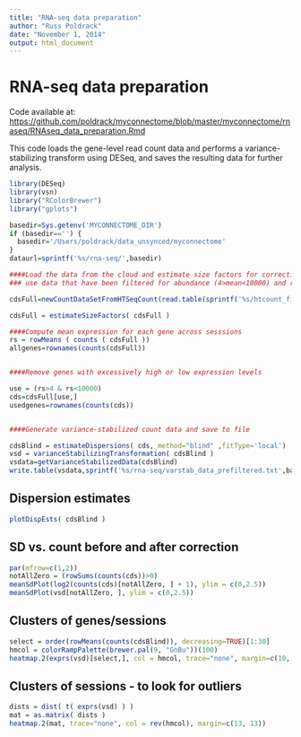 ```yaml
---
title: "RNA-seq data preparation"
author: "Russ Poldrack"
date: "November 1, 2014"
output: html_document
---
```


# RNA-seq data preparation

Code available at: [https://github.com/poldrack/myconnectome/blob/master/myconnectome/rnaseq/RNAseq_data_preparation.Rmd](https://github.com/poldrack/myconnectome/blob/master/myconnectome/rnaseq/RNAseq_data_preparation.Rmd)

This code loads the gene-level read count data and performs a variance-stabilizing transform using DESeq, and saves the resulting data for further analysis. 

``` r
library(DESeq)
library(vsn)
library("RColorBrewer")
library("gplots")

basedir=Sys.getenv('MYCONNECTOME_DIR')
if (basedir=='') {
  basedir='/Users/poldrack/data_unsynced/myconnectome'
}
dataurl=sprintf('%s/rna-seq/',basedir)

####Load the data from the cloud and estimate size factors for correction
### use data that have been filtered for abundance (4>mean<10000) and removed snoRNAs

cdsFull=newCountDataSetFromHTSeqCount(read.table(sprintf('%s/htcount_files.txt',dataurl)),directory=sprintf('%s/htcount_files_filtered',dataurl))

cdsFull = estimateSizeFactors( cdsFull )

####Compute mean expression for each gene across sesssions
rs = rowMeans ( counts ( cdsFull ))
allgenes=rownames(counts(cdsFull))


####Remove genes with excessively high or low expression levels

use = (rs>4 & rs<10000)
cds=cdsFull[use,]
usedgenes=rownames(counts(cds))


####Generate variance-stabilized count data and save to file

cdsBlind = estimateDispersions( cds, method="blind" ,fitType='local')
vsd = varianceStabilizingTransformation( cdsBlind )
vsdata=getVarianceStabilizedData(cdsBlind)
write.table(vsdata,sprintf('%s/rna-seq/varstab_data_prefiltered.txt',basedir))

```

## Dispersion estimates

```r
plotDispEsts( cdsBlind )
```

## SD vs. count before and after correction
```r
par(mfrow=c(1,2))
notAllZero = (rowSums(counts(cds))>0)
meanSdPlot(log2(counts(cds)[notAllZero, ] + 1), ylim = c(0,2.5))
meanSdPlot(vsd[notAllZero, ], ylim = c(0,2.5))
```


## Clusters of genes/sessions
```r
select = order(rowMeans(counts(cdsBlind)), decreasing=TRUE)[1:30]
hmcol = colorRampPalette(brewer.pal(9, "GnBu"))(100)
heatmap.2(exprs(vsd)[select,], col = hmcol, trace="none", margin=c(10, 6))
```

## Clusters of sessions - to look for outliers
```r
dists = dist( t( exprs(vsd) ) )
mat = as.matrix( dists )
heatmap.2(mat, trace="none", col = rev(hmcol), margin=c(13, 13))

```





